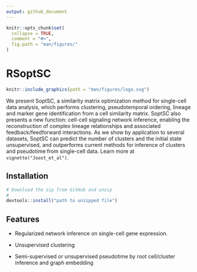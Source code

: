 ```yaml
---
output: github_document
---
```


<!-- README.md is generated from README.Rmd. Please edit that file -->

```r
knitr::opts_chunk$set(
  collapse = TRUE,
  comment = "#>",
  fig.path = "man/figures/"
)
```

# RSoptSC 

```r
knitr::include_graphics(path = "man/figures/logo.svg")
```

We present SoptSC, a similarity matrix optimization method for single-cell data analysis, which performs clustering, pseudotemporal ordering, lineage and marker gene identification from a cell similarity matrix. SoptSC also presents a new function: cell-cell signaling network inference, enabling the reconstruction of complex lineage relationships and associated feedback/feedforward interactions. As we show by application to several datasets, SoptSC can predict the number of clusters and the initial state unsupervised, and outperforms current methods for inference of clusters and pseudotime from single-cell data.  Learn more at `vignette("Joost_et_al")`.

## Installation

```r
# Download the zip from GitHub and unzip
# 
devtools::install("path to unzipped file")
```


## Features

* Regularized network inference on single-cell gene expression.

* Unsupervised clustering

* Semi-supervised or unsupervised pseudotime by root cell/cluster inference and graph embedding 

